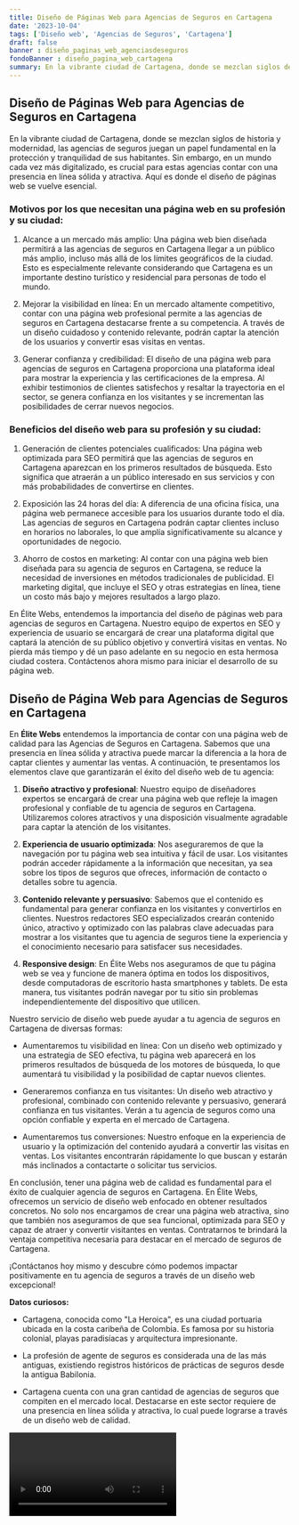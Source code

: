 ```yaml
---
title: Diseño de Páginas Web para Agencias de Seguros en Cartagena
date: '2023-10-04'
tags: ['Diseño web', 'Agencias de Seguros', 'Cartagena']
draft: false
banner : diseño_paginas_web_agenciasdeseguros
fondoBanner : diseño_pagina_web_cartagena
summary: En la vibrante ciudad de Cartagena, donde se mezclan siglos de historia y modernidad, las agencias de seguros juegan un papel fundamental en la protección y tranquilidad de sus habitantes. Sin embargo, en un mundo cada vez más digitalizado, es crucial para estas agencias contar con una presencia en línea sólida y atractiva. Aquí es donde el diseño de páginas web se vuelve esencial.
---
```


## Diseño de Páginas Web para Agencias de Seguros en Cartagena

En la vibrante ciudad de Cartagena, donde se mezclan siglos de historia y modernidad, las agencias de seguros juegan un papel fundamental en la protección y tranquilidad de sus habitantes. Sin embargo, en un mundo cada vez más digitalizado, es crucial para estas agencias contar con una presencia en línea sólida y atractiva. Aquí es donde el diseño de páginas web se vuelve esencial.

### Motivos por los que necesitan una página web en su profesión y su ciudad:

1. Alcance a un mercado más amplio: Una página web bien diseñada permitirá a las agencias de seguros en Cartagena llegar a un público más amplio, incluso más allá de los límites geográficos de la ciudad. Esto es especialmente relevante considerando que Cartagena es un importante destino turístico y residencial para personas de todo el mundo.

2. Mejorar la visibilidad en línea: En un mercado altamente competitivo, contar con una página web profesional permite a las agencias de seguros en Cartagena destacarse frente a su competencia. A través de un diseño cuidadoso y contenido relevante, podrán captar la atención de los usuarios y convertir esas visitas en ventas.

3. Generar confianza y credibilidad: El diseño de una página web para agencias de seguros en Cartagena proporciona una plataforma ideal para mostrar la experiencia y las certificaciones de la empresa. Al exhibir testimonios de clientes satisfechos y resaltar la trayectoria en el sector, se genera confianza en los visitantes y se incrementan las posibilidades de cerrar nuevos negocios.

### Beneficios del diseño web para su profesión y su ciudad:

1. Generación de clientes potenciales cualificados: Una página web optimizada para SEO permitirá que las agencias de seguros en Cartagena aparezcan en los primeros resultados de búsqueda. Esto significa que atraerán a un público interesado en sus servicios y con más probabilidades de convertirse en clientes.

2. Exposición las 24 horas del día: A diferencia de una oficina física, una página web permanece accesible para los usuarios durante todo el día. Las agencias de seguros en Cartagena podrán captar clientes incluso en horarios no laborales, lo que amplía significativamente su alcance y oportunidades de negocio.

3. Ahorro de costos en marketing: Al contar con una página web bien diseñada para su agencia de seguros en Cartagena, se reduce la necesidad de inversiones en métodos tradicionales de publicidad. El marketing digital, que incluye el SEO y otras estrategias en línea, tiene un costo más bajo y mejores resultados a largo plazo.

En Élite Webs, entendemos la importancia del diseño de páginas web para agencias de seguros en Cartagena. Nuestro equipo de expertos en SEO y experiencia de usuario se encargará de crear una plataforma digital que captará la atención de su público objetivo y convertirá visitas en ventas. No pierda más tiempo y dé un paso adelante en su negocio en esta hermosa ciudad costera. Contáctenos ahora mismo para iniciar el desarrollo de su página web.

<GifSeo />

<Cta />

## Diseño de Página Web para Agencias de Seguros en Cartagena

En **Élite Webs** entendemos la importancia de contar con una página web de calidad para las Agencias de Seguros en Cartagena. Sabemos que una presencia en línea sólida y atractiva puede marcar la diferencia a la hora de captar clientes y aumentar las ventas. A continuación, te presentamos los elementos clave que garantizarán el éxito del diseño web de tu agencia:

1. **Diseño atractivo y profesional**: Nuestro equipo de diseñadores expertos se encargará de crear una página web que refleje la imagen profesional y confiable de tu agencia de seguros en Cartagena. Utilizaremos colores atractivos y una disposición visualmente agradable para captar la atención de los visitantes.

2. **Experiencia de usuario optimizada**: Nos aseguraremos de que la navegación por tu página web sea intuitiva y fácil de usar. Los visitantes podrán acceder rápidamente a la información que necesitan, ya sea sobre los tipos de seguros que ofreces, información de contacto o detalles sobre tu agencia.

3. **Contenido relevante y persuasivo**: Sabemos que el contenido es fundamental para generar confianza en los visitantes y convertirlos en clientes. Nuestros redactores SEO especializados crearán contenido único, atractivo y optimizado con las palabras clave adecuadas para mostrar a los visitantes que tu agencia de seguros tiene la experiencia y el conocimiento necesario para satisfacer sus necesidades.

4. **Responsive design**: En Élite Webs nos aseguramos de que tu página web se vea y funcione de manera óptima en todos los dispositivos, desde computadoras de escritorio hasta smartphones y tablets. De esta manera, tus visitantes podrán navegar por tu sitio sin problemas independientemente del dispositivo que utilicen.

Nuestro servicio de diseño web puede ayudar a tu agencia de seguros en Cartagena de diversas formas:

- Aumentaremos tu visibilidad en línea: Con un diseño web optimizado y una estrategia de SEO efectiva, tu página web aparecerá en los primeros resultados de búsqueda de los motores de búsqueda, lo que aumentará tu visibilidad y la posibilidad de captar nuevos clientes.

- Generaremos confianza en tus visitantes: Un diseño web atractivo y profesional, combinado con contenido relevante y persuasivo, generará confianza en tus visitantes. Verán a tu agencia de seguros como una opción confiable y experta en el mercado de Cartagena.

- Aumentaremos tus conversiones: Nuestro enfoque en la experiencia de usuario y la optimización del contenido ayudará a convertir las visitas en ventas. Los visitantes encontrarán rápidamente lo que buscan y estarán más inclinados a contactarte o solicitar tus servicios.

En conclusión, tener una página web de calidad es fundamental para el éxito de cualquier agencia de seguros en Cartagena. En Élite Webs, ofrecemos un servicio de diseño web enfocado en obtener resultados concretos. No solo nos encargamos de crear una página web atractiva, sino que también nos aseguramos de que sea funcional, optimizada para SEO y capaz de atraer y convertir visitantes en ventas. Contratarnos te brindará la ventaja competitiva necesaria para destacar en el mercado de seguros de Cartagena.

¡Contáctanos hoy mismo y descubre cómo podemos impactar positivamente en tu agencia de seguros a través de un diseño web excepcional!

**Datos curiosos:**

- Cartagena, conocida como "La Heroica", es una ciudad portuaria ubicada en la costa caribeña de Colombia. Es famosa por su historia colonial, playas paradisíacas y arquitectura impresionante.

- La profesión de agente de seguros es considerada una de las más antiguas, existiendo registros históricos de prácticas de seguros desde la antigua Babilonia.

- Cartagena cuenta con una gran cantidad de agencias de seguros que compiten en el mercado local. Destacarse en este sector requiere de una presencia en línea sólida y atractiva, lo cual puede lograrse a través de un diseño web de calidad.

<Video />

<CtaBot job='Agencias de Seguros' city='Cartagena'/>

<Gmaps query='Cartagena+españa+maps' />